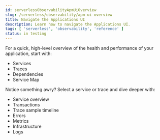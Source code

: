 ```yaml
---
id: serverlessObservabilityApmUiOverview
slug: /serverless/observability/apm-ui-overview
title: Navigate the Applications UI
description: Learn how to navigate the Applications UI.
tags: [ 'serverless', 'observability', 'reference' ]
status: in testing
---
```



For a quick, high-level overview of the health and performance of your application,
start with:

* <DocLink id="serverlessObservabilityApmServices">Services</DocLink>
* <DocLink id="serverlessObservabilityApmTraces">Traces</DocLink>
* <DocLink id="serverlessObservabilityApmDependencies">Dependencies</DocLink>
* <DocLink id="serverlessObservabilityApmServiceMap">Service Map</DocLink>

Notice something awry? Select a service or trace and dive deeper with:

* <DocLink id="serverlessObservabilityApmServiceOverview">Service overview</DocLink>
* <DocLink id="serverlessObservabilityApmTransactions">Transactions</DocLink>
* <DocLink id="serverlessObservabilityApmTraceSampleTimeline">Trace sample timeline</DocLink>
* <DocLink id="serverlessObservabilityApmErrors">Errors</DocLink>
* <DocLink id="serverlessObservabilityApmMetrics">Metrics</DocLink>
* <DocLink id="serverlessObservabilityApmInfrastructure">Infrastructure</DocLink>
* <DocLink id="serverlessObservabilityApmLogs">Logs</DocLink>


<Feedback slug="/serverless/observability/apm-ui-overview" />

